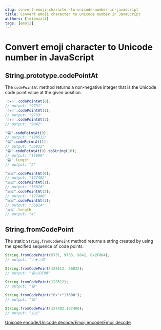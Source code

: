 ```yaml
---
slug: convert-emoji-character-to-unicode-number-in-javascript
title: Convert emoji character to Unicode number in JavaScript
authors: [leibnizli]
tags: [emoji]
---
```


# Convert emoji character to Unicode number in JavaScript

## String.prototype.codePointAt

The `codePointAt` method returns a non-negative integer that is the Unicode code point value at the given position.

<!--truncate-->

```js
'☃★♲'.codePointAt(0);
// output: "9731"
'☃★♲'.codePointAt(1);
// output: "9733"
'☃★♲'.codePointAt(2);
// output: "9842"

"😀".codePointAt(0);
// output: "128512"
"😀".codePointAt(1);
// output: "56832"
"😀".codePointAt(0).toString(16);
// output: "1f600"
'😀'.length
// output: "2"

"🇺🇸".codePointAt(0);
// output: "127482"
"🇺🇸".codePointAt(1);
// output: "56826"
"🇺🇸".codePointAt(2);
// output: "127480"
"🇺🇸".codePointAt(3);
// output: "56824"
'🇺🇸'.length
// output: "4"
```

## String.fromCodePoint

The static `String.fromCodePoint` method returns a string created by using the specified sequence of code points.

```js
String.fromCodePoint(9731, 9733, 9842, 0x2F804);
// output: "☃★♲你"

String.fromCodePoint(128512, 56832);
// output: "😀\uDE00"

String.fromCodePoint(128512);
// output: "😀"

String.fromCodePoint("0x"+"1f600");
// output: "😀"

String.fromCodePoint(127482,127480);
// output: "🇺🇸"
```

<a href="https://gadgets.gotomorrow.dev/unicode">Unicode encode/Unicode decode/Emoji encode/Emoji decode</a>
